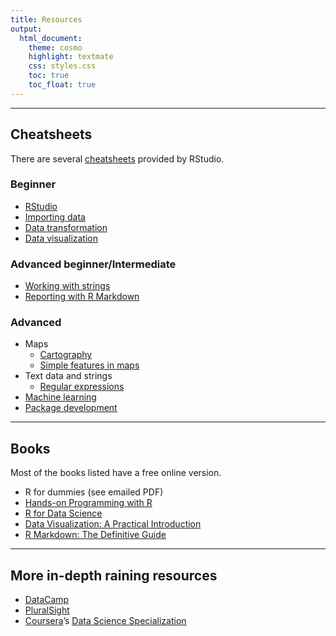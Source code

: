 ```yaml
---
title: Resources
output:
  html_document:
    theme: cosmo
    highlight: textmate
    css: styles.css
    toc: true
    toc_float: true
---
```


*****

## Cheatsheets {#cheatsheets}

There are several [cheatsheets](https://www.rstudio.com/resources/cheatsheets/){target=_blank}
provided by RStudio. 

### Beginner

- [RStudio](https://github.com/rstudio/cheatsheets/raw/master/rstudio-ide.pdf)
- [Importing data](https://github.com/rstudio/cheatsheets/raw/master/data-import.pdf)
- [Data transformation](https://github.com/rstudio/cheatsheets/raw/master/data-transformation.pdf)
- [Data visualization](https://github.com/rstudio/cheatsheets/raw/master/data-visualization-2.1.pdf)

### Advanced beginner/Intermediate

- [Working with strings](https://github.com/rstudio/cheatsheets/raw/master/strings.pdf)
- [Reporting with R Markdown](https://github.com/rstudio/cheatsheets/raw/master/rmarkdown-2.0.pdf)

### Advanced

- Maps
  - [Cartography](https://github.com/rstudio/cheatsheets/raw/master/cartography.pdf)
  - [Simple features in maps](https://github.com/rstudio/cheatsheets/raw/master/sf.pdf)
- Text data and strings
  - [Regular expressions](https://github.com/rstudio/cheatsheets/raw/master/regex.pdf)
- [Machine learning](https://github.com/rstudio/cheatsheets/raw/master/caret.pdf)
- [Package development](https://github.com/rstudio/cheatsheets/raw/master/package-development.pdf)

*****

## Books {#books}

Most of the books listed have a free online version. 

- R for dummies (see emailed PDF)
- [Hands-on Programming with R](https://rstudio-education.github.io/hopr/)
- [R for Data Science](https://r4ds.had.co.nz/){target=_blank}
- [Data Visualization: A Practical Introduction](https://socviz.co/)
- [R Markdown: The Definitive Guide](https://bookdown.org/yihui/rmarkdown/)


*****

## More in-depth raining resources

- [DataCamp](https://www.datacamp.com/courses/free-introduction-to-r)
- [PluralSight](https://www.pluralsight.com/search?q=R)
- [Coursera](https://www.coursera.org)'s [Data Science Specialization](https://www.coursera.org/specializations/jhu-data-science)
